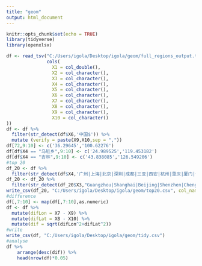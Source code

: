 ---
title: "geom"
output: html_document
---

```{r setup, include=FALSE}
knitr::opts_chunk$set(echo = TRUE)
library(tidyverse)
library(openxlsx)

```
```{r read}
df <- read_tsv("C:/Users/igola/Desktop/igola/geom/full_regions_output.tsv", col_names = FALSE,
               cols(
                 X1 = col_double(),
                 X2 = col_character(),
                 X3 = col_character(),
                 X4 = col_character(),
                 X5 = col_character(),
                 X6 = col_character(),
                 X7 = col_character(),
                 X8 = col_character(),
                 X9 = col_character(),
                 X10 = col_character()
))
df <- df %>%
  filter(str_detect(df$X6,'中国$')) %>%
  mutate (verify = paste(X9,X10,sep = ","))
df[72,9:10] <- c('36.29645','100.62276')
df[df$X4 == "乌坵乡",9:10] <- c('24.989525','119.453182')
df[df$X4 == "吉林",9:10] <- c('43.838085','126.549206')
#top 20
df_20 <- df %>%
  filter(str_detect(df$X4,'广州|上海|北京|深圳|成都|三亚|西安|杭州|重庆|厦门|青岛|苏州|昆明|大连|丽江|江门|大理|天津|珠海|长沙'))
df_20 <- df_20 %>% 
  filter(str_detect(df_20$X3,"Guangzhou|Shanghai|Beijing|Shenzhen|Chengdu|Sanya|Xi'an|Hangzhou|Chongqing|Xiamen|Qingdao|Suzhou|Kunming|Dalian|Lijiang|Jiangmen|Dali|Tianjin|Zhuhai|Changsha"))
write_csv(df_20, "C:/Users/igola/Desktop/igola/geom/top20.csv", col_names = FALSE)
#difference
df[,7:10] <- map(df[,7:10],as.numeric)
df <- df %>%
  mutate(difLon = X7 - X9) %>%
  mutate(difLat = X8 - X10) %>%
  mutate(dif = sqrt(difLon^2+difLat^2))
#write
write_csv(df, "C:/Users/igola/Desktop/igola/geom/tidy.csv")
#analyse
df %>% 
    arrange(desc(dif)) %>%
    head(nrow(df)*0.05)
```